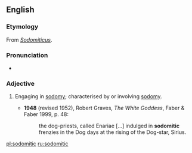 ==English==

===Etymology===
From {{etyl|la|en}} ''[[Sodomiticus]]''.

===Pronunciation===
* {{IPA|/sɒdəˈmɪtɪk/}}

===Adjective===
{{en-adj}}

# {{rare}} Engaging in [[sodomy]]; characterised by or involving [[sodomy]].
#* '''1948''' (revised 1952), Robert Graves, ''The White Goddess'', Faber & Faber 1999, p. 48:
#*: the dog-priests, called Enariae [...] indulged in '''sodomitic''' frenzies in the Dog days at the rising of the Dog-star, Sirius.

[[pl:sodomitic]]
[[ru:sodomitic]]